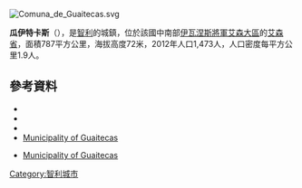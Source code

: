 [[Image:Comuna_de_Guaitecas.svg|right]]
{{Coord|43|53|S|73|45|W|display=title}}

'''瓜伊特卡斯'''（{{lang-es|Guaitecas}}），是[[智利|智利]]的城鎮，位於該國中南部[[伊瓦涅斯將軍艾森大區|伊瓦涅斯將軍艾森大區]]的[[艾森省|艾森省]]，面積787平方公里，海拔高度72米，2012年人口1,473人，人口密度每平方公里1.9人。

==參考資料==
*{{Cite web |url = http://www.muniguaitecas.cl |title = Asociación Chilena de Municipalidades |accessdate = 27 January 2011 |language = es |archive-date = 2015-05-23 |archive-url = https://web.archive.org/web/20150523004315/http://www.muniguaitecas.cl/ |dead-url = no }}
*{{Cite web |url = http://www.muniguaitecas.cl |title = Municipality of Guaitecas |accessdate = 27 January 2011 |language = es |archive-date = 2015-05-23 |archive-url = https://web.archive.org/web/20150523004315/http://www.muniguaitecas.cl/ |dead-url = no }}
*{{Cite web |url= http://www.ine.cl/canales/chile_estadistico/censos_poblacion_vivienda/censo_pobl_vivi.php |title= National Statistics Institute |accessdate= 13 December 2010 |language= es |archive-date= 2019-01-06 |archive-url= https://web.archive.org/web/20190106234357/http://www.ine.cl/404.html?aspxerrorpath=%2Fcanales%2Fchile_estadistico%2Fcensos_poblacion_vivienda%2Fcenso_pobl_vivi.php |dead-url= no }}
*[http://www.muniguaitecas.cl Municipality of Guaitecas] {{Wayback|url=http://www.muniguaitecas.cl/ |date=20150523004315 }}
* {{es icon}} [http://www.muniguaitecas.cl Municipality of Guaitecas] {{Wayback|url=http://www.muniguaitecas.cl/ |date=20150523004315 }}

{{Chile-geo-stub}}
[[Category:智利城市|Category:智利城市]]